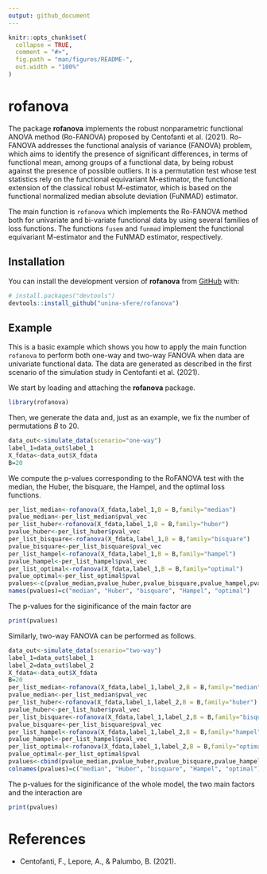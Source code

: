 ```yaml
---
output: github_document
---
```


<!-- README.md is generated from README.Rmd. Please edit that file -->

```r
knitr::opts_chunk$set(
  collapse = TRUE,
  comment = "#>",
  fig.path = "man/figures/README-",
  out.width = "100%"
)
```

# rofanova

<!-- badges: start -->
<!-- badges: end -->

The package  **rofanova** implements the robust nonparametric functional ANOVA method (Ro-FANOVA) proposed by Centofanti et al. (2021).
Ro-FANOVA addresses the functional analysis of variance (FANOVA) problem, which aims to identify the presence of significant differences, in terms of
functional mean, among groups of a functional data, by being robust against the presence of possible outliers.
It is a permutation test whose test statistics rely on the functional equivariant M-estimator, the functional
extension of the classical robust M-estimator, which is based on the functional normalized median absolute deviation (FuNMAD) estimator.

The main function is `rofanova` which implements the Ro-FANOVA method both for univariate and bi-variate functional data by using several families of loss functions. The functions `fusem` and `funmad` implement the functional equivariant M-estimator and the FuNMAD estimator, respectively.

## Installation

You can install the development version of  **rofanova** from [GitHub](https://github.com/) with:

``` r
# install.packages("devtools")
devtools::install_github("unina-sfere/rofanova")
```

<!-- You can install the released version of rofanova from [CRAN](https://CRAN.R-project.org) with: -->

<!-- ``` r -->
<!-- install.packages("rofanova") -->
<!-- ``` -->

<!-- And the development version from [GitHub](https://github.com/) with: -->

<!-- ``` r -->
<!-- # install.packages("devtools") -->
<!-- devtools::install_github("unina-sfere/rofanova") -->
<!-- ``` -->
## Example

This is a basic example which shows you how to apply the  main function `rofanova`  to perform  both one-way and two-way FANOVA when data are univariate functional data.  The data are generated as described in the first scenario of the simulation study in Centofanti et al. (2021).

We start by loading and attaching the  **rofanova** package.
```r
library(rofanova)
```
Then, we generate the data and, just as an example, we fix the number of permutations $B$ to $20$.

```r
data_out<-simulate_data(scenario="one-way")
label_1=data_out$label_1
X_fdata<-data_out$X_fdata
B=20
```
We compute the p-values corresponding to the RoFANOVA test with the median, the Huber, the bisquare, the Hampel, and the optimal loss functions. 
```r
per_list_median<-rofanova(X_fdata,label_1,B = B,family="median")
pvalue_median<-per_list_median$pval_vec
per_list_huber<-rofanova(X_fdata,label_1,B = B,family="huber")
pvalue_huber<-per_list_huber$pval_vec
per_list_bisquare<-rofanova(X_fdata,label_1,B = B,family="bisquare")
pvalue_bisquare<-per_list_bisquare$pval_vec
per_list_hampel<-rofanova(X_fdata,label_1,B = B,family="hampel")
pvalue_hampel<-per_list_hampel$pval_vec
per_list_optimal<-rofanova(X_fdata,label_1,B = B,family="optimal")
pvalue_optimal<-per_list_optimal$pval
pvalues<-c(pvalue_median,pvalue_huber,pvalue_bisquare,pvalue_hampel,pvalue_optimal)
names(pvalues)=c("median", "Huber", "bisquare", "Hampel", "optimal")
```
The p-values for the siginificance of the main factor are
```r
print(pvalues)
```
Similarly, two-way FANOVA can be performed as follows.

```r
data_out<-simulate_data(scenario="two-way")
label_1=data_out$label_1
label_2=data_out$label_2
X_fdata<-data_out$X_fdata
B=20
per_list_median<-rofanova(X_fdata,label_1,label_2,B = B,family="median")
pvalue_median<-per_list_median$pval_vec
per_list_huber<-rofanova(X_fdata,label_1,label_2,B = B,family="huber")
pvalue_huber<-per_list_huber$pval_vec
per_list_bisquare<-rofanova(X_fdata,label_1,label_2,B = B,family="bisquare")
pvalue_bisquare<-per_list_bisquare$pval_vec
per_list_hampel<-rofanova(X_fdata,label_1,label_2,B = B,family="hampel")
pvalue_hampel<-per_list_hampel$pval_vec
per_list_optimal<-rofanova(X_fdata,label_1,label_2,B = B,family="optimal")
pvalue_optimal<-per_list_optimal$pval
pvalues<-cbind(pvalue_median,pvalue_huber,pvalue_bisquare,pvalue_hampel,pvalue_optimal)
colnames(pvalues)=c("median", "Huber", "bisquare", "Hampel", "optimal")
```
The p-values for the siginificance of the whole model, the two main factors and the interaction are
```r
print(pvalues)
```
# References

* Centofanti, F., Lepore, A., & Palumbo, B. (2021).
<!-- Sparse and Smooth Functional Data Clustering. -->
<!-- *arXiv preprint arXiv:2103.15224*. -->

